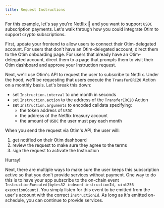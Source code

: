 ```yaml
---
title: Request Instructions
---
```


For this example, let's say you're Netflix :movie_camera: and you want to support `USDC` subscription payments. Let's walk through how you could integrate Otim to support crypto subscriptions.

First, update your frontend to allow users to connect their Otim-delegated account. For users that don't have an Otim-delegated account, direct them to the Otim onboarding page. For users that already have an Otim-delegated account, direct them to a page that prompts them to visit their Otim dashboard and approve your Instruction request.

Next, we'll use Otim's API to request the user to subscribe to Netflix. Under the hood, we'll be requesting that users execute the `TransferERC20` Action on a monthly basis. Let's break this down:

- set `Instruction.interval` to one month in seconds
- set `Instruction.action` to the address of the `TransferERC20` Action
- set `Instruction.arguments` to encoded calldata specifying:
  - the token address of `USDC`
  - the address of the Netflix treasury account
  - the amount of `USDC` the user must pay each month

When you send the request via Otim's API, the user will:

1. get notified on their Otim dashboard
2. review the request to make sure they agree to the terms
3. sign the request to activate the Instruction

Hurray!

Next, there are multiple ways to make sure the user keeps this subscription active so that you don't provide services without payment. One way to do this is to have your app subscribe to the on-chain event `InstructionExecuted(bytes32 indexed instructionId, uint256 executionCount)`. You simply listen for this event to be emitted from the user's account with the correct `instructionId`. As long as it's emitted on-schedule, you can continue to provide services.
